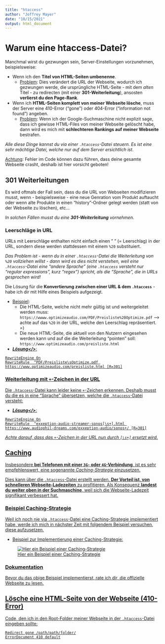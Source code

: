 ```yaml
---
title: "htaccess"
author: "Joffrey Mayer"
date: "10/15/2021"
output: html_document
---
```


# Warum eine htaccess-Datei?

Manchmal wirst du gezwungen sein, Server-Einstellungen vorzunehmen, beispielsweise:

- Wenn ich den **Titel von HTML-Seiten umbenenne**. 
  - <u>Problem</u>: Dies verändert die URL der Webseite, wodurch ich gezwungen werde, die ursprüngliche HTML-Seite - mit dem _alten_ Titel - zu redirecten (mit einer **301-Weiterleitung**), ansosten **verlierst du den Page-Rank**.
- Wenn ich **HTML-Seiten komplett von meiner Webseite lösche**, muss der Server eine 410-Error ("gone") oder 404-Error ("information not found") angeben.
  - <u>Problem</u>: Wenn ich der Google-Suchmaschine nicht explizit sage, dass ich gewisse HTML-Files von meiner Webseite gelöscht habe, dann wird es mich mit **schlechteren Rankings auf meiner Webseite** bestrafen.
  
*Alle diese Dinge kannst du via einer `.htaccess`-Datei steuern. Es ist eine sehr mächtige Datei, welche nur auf dem Server ersichtlich ist*. 

<u>Achtung</u>: Fehler im Code können dazu führen, dass deine gesamte Webseite crasht, deshalb ist hier vorsicht geboten!

## 301 Weiterleitungen

Es wird oftmals der Fall sein, dass du die URL von Webseiten modifizieren musst, wenn - beispielsweise - eine neue Genration vom Produkt auftaucht oder wenn alte Produkte in einen "history"-Ordner gelegt werden (statt von der Webseite zu löschen), etc...

_In solchen Fällen musst du eine **301-Weiterleitung** vornehmen_.

### Leerschläge in URL

URLs mit Leerschläge enthalten nicht einfach einen " " (= Leerschlag) in der URL, sondern diese werden stattdessen mit einem `%20` substituiert. 

_Das Problem ist - wenn du in einer `.htaccess`-Datei die Weiterleitung von `%20` vollziehen willst - dann wird es dies nicht verstehen, weil eine `.htaccess`-Datei eine "andere Sprache" (eine `.htaccess` versteht nur "regular expressions", kurz "regex") spricht, als die "Sprache", die in URLs gesprochen wird!_

Die Lösung für die **Konvertierung zwischen einer URL & dem `.htaccess`** - habe ich dir mit Hilfe eines Beispiels aufgezeigt.

- <u>Beispiel</u>: 
  - Die HTML-Seite, welche nicht mehr gültig ist und weitergeleitet werden muss: `https://wwww.optimizeaudio.com/PDF/Preisliste%20Optimize.pdf` --> achte auf das `%20` in der URL, welche den Leerschlag repräsentiert. =)
  - Die neue HTML-Seite, die aktuell von den Nutzern eingesehen werden kann und auf die die Weiterleitung "pointen" soll: `https://www.optimizeaudio.com/preisliste.html`

- ***<u>Lösung</>***:

```
RewriteEngine On
RewriteRule  ^PDF/Preisliste\sOptimize.pdf https://www.optimizeaudio.com/preisliste.html [R=301]
```

### Weiterleitung mit `+`-Zeichen in der URL

Die `.htaccess`-Datei kann leider <u>keine</u> `+`-Zeichen erkennen. Deshalb musst du die es in eine "Sprache" übersetzen, welche die `.htaccess`-Datei versteht:

- ***<u>Lösung</>***:

```
RewriteEngine On
RewriteRule  ^exxeption-audio-streamer-sonos[\s+].html https://www.audiophil-dreams.com/exxeption-audio/sonos+/ [R=301]
```

*Achte darauf, dass das `+`-Zeichen in der URL nun durch `[\s+]` ersetzt wird*.

## Caching 

Insbesondere **bei Telefonen mit einer `3G`- oder `4G`-Verbindung**, ist es sehr empfehlenswert, eine sogenannte *Caching-Strategie* einzusetzen. 

Dies kann über die `.htaccess`-Datei erstellt werden. **Der Vorteil ist, von schnelleren Webseite-Ladezeiten** zu profitieren. Als Konsequenz **landest du weiter oben in der Suchmaschine**, weil sich die Webseite-Ladezeit signifikant verbessert hat.

### Beispiel Caching-Strategie

Weil ich noch nie via `.htaccess`-Datei eine Caching-Strategie implementiert habe, werde ich mich in nächster Zeit mit folgendem Beispiel versuchen, diese aufzusetzen.

- <u>Beispiel zur Implementierung einer Caching-Strategie</u>:

![Hier ein Beispiel einer Caching-Strategie](./bilder/htaccess/caching-strat-example.png)

### Dokumentation

Bevor du das obige Beispiel implementierst, rate ich dir, [die offizielle Webseite](https://httpd.apache.org/docs/2.2/mod/mod_expires.html) zu lesen.
  
## Lösche eine HTML-Seite von der Webseite (410-Error)
  
Code, den ich in den Root-Folder meiner Webseite in der `.htaccess`-Datei eingeben sollte:

```
Redirect gone /path/path/folder/
ErrorDocument 410 default
```


